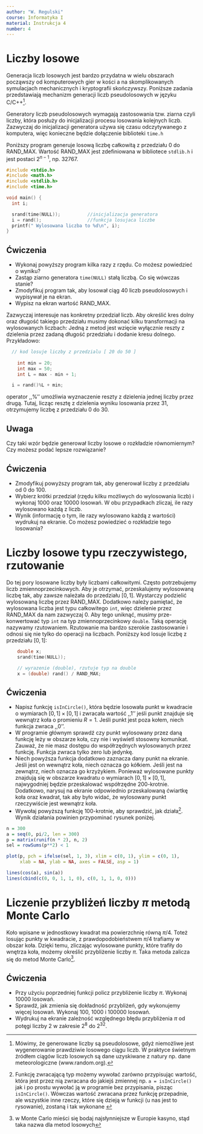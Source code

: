 ```yaml
---
author: "W. Regulski"
course: Informatyka I
material: Instrukcja 4
number: 4
---
```


# Liczby losowe
Generacja liczb losowych jest bardzo przydatna w wielu obszarach począwszy od komputerowych gier w kości a na skomplikowanych symulacjach mechanicznych i kryptografii skończywszy.
Poniższe zadania przedstawiają mechanizm generacji liczb pseudolosowych w języku C/C++^[Mówimy, że generowane liczby są pseudolosowe, gdyż niemożliwe jest wygenerowanie prawdziwie losowego ciągu liczb. W praktyce świetnym źródłem ciągów liczb losowych są dane uzyskiwane z natury  np. dane meteorologiczne (www.random.org).].

Generatory liczb pseudolosowych wymagają zastosowania tzw. ziarna czyli liczby, która posłuży do inicjalizacji procesu losowania kolejnych liczb.
Zazwyczaj do inicjalizacji generatora używa się czasu odczytywanego z komputera, więc konieczne będzie dołączenie biblioteki `time.h`

Poniższy program generuje losową liczbę całkowitą z przedziału 0 do RAND\_MAX.
Wartość RAND\_MAX jest zdefiniowana w bibliotece `stdlib.h` i jest postaci $2^{n-1}$, np. 32767.

```c++
#include <stdio.h>
#include <math.h>
#include <stdlib.h>
#include <time.h>

void main() {
  int i;

  srand(time(NULL));          //inicjalizacja generatora
  i = rand();                 //funkcja losujaca liczbe
  printf(" Wylosowana liczba to %d\n", i);
}
```

## Ćwiczenia

- Wykonaj powyższy program kilka razy z rzędu.
Co możesz powiedzieć o wyniku? 
- Zastąp ziarno generatora `time(NULL)` stałą liczbą.
Co się wówczas stanie?
- Zmodyfikuj program tak, aby losował ciąg 40 liczb pseudolosowych i wypisywał je na ekran.
- Wypisz na ekran wartość RAND\_MAX.

Zazwyczaj interesuje nas konkretny przedział liczb.
Aby określić kres dolny oraz długość takiego przedziału musimy dokonać kilku transformacji na wylosowanych liczbach:
Jedną z metod jest wzięcie wyłącznie reszty z dzielenia przez zadaną długość przedziału i dodanie kresu dolnego.
Przykładowo:
```c++
  // kod losuje liczby z przedzialu [ 20 do 50 ]
	
	int min = 20;
	int max = 50;
	int L = max - min + 1;

  i = rand()%L + min;
```

operator ,,%'' umożliwia wyznaczenie reszty z dzielenia jednej liczby przez drugą.
Tutaj, licząc resztę z dzielenia wyniku losowania przez 31, otrzymujemy liczbę z przedziału 0 do 30.

## Uwaga
Czy taki wzór będzie generował liczby losowe o rozkładzie równomiernym?
Czy możesz podać lepsze rozwiązanie?

## Ćwiczenia

- Zmodyfikuj powyższy program tak, aby generował liczby z przedziału od 0 do 100.
- Wybierz krótki przedział (rzędu kilku możliwych do wylosowania liczb) i wykonaj 1000 oraz 10000 losowań.
W obu przypadkach zliczaj, ile razy wylosowano każdą z liczb.
- Wynik (informację o tym, ile razy wylosowano każdą z wartości) wydrukuj na ekranie.
Co możesz powiedzieć o rozkładzie tego losowania?

# Liczby losowe typu rzeczywistego, rzutowanie
Do tej pory losowane liczby były liczbami całkowitymi.
Często potrzebujemy liczb zmiennoprzecinkowych.
Aby je otrzymać, przeskalujemy wylosowaną liczbę tak, aby zawsze należała do przedziału $[0, 1]$.
Wystarczy podzielić wylosowaną liczbę przez RAND\_MAX.
Dodatkowo należy pamiętać, że wylosowana liczba jest typu całkowitego `int`, więc dzielenie przez RAND\_MAX da nam zazwyczaj 0.
Aby tego uniknąć, musimy prze-konwertować typ `int` na typ zmiennoprzecinkowy 
`double`.
Taką operację nazywamy rzutowaniem.
Rzutowanie ma bardzo szerokie zastosowanie i odnosi się nie tylko do operacji na liczbach.
Poniższy kod losuje liczbę z przedziału $[0, 1]$:
```c++
    double x;
    srand(time(NULL));

    // wyrazenie (double), rzutuje typ na double
    x = (double) rand() / RAND_MAX;
```

## Ćwiczenia

- Napisz funkcję `isInCircle()`, która będzie losowała punkt w kwadracie o wymiarach $[0, 1] \times [0, 1]$ i zwracała wartość ,,1'' jeśli punkt znajduje się wewnątrz koła o promieniu $R = 1$.
Jeśli punkt jest poza kołem, niech funkcja zwraca ,,0''.
- W programie głównym sprawdź czy punkt wylosowany przez daną funkcję leży w obszarze koła, czy nie i wyświetl stosowny komunikat.
Zauważ, że nie masz dostępu do współrzędnych wylosowanych przez funkcję.
Funkcja zwraca tylko zero lub jedynkę.
- Niech powyższa funkcja dodatkowo zaznacza dany punkt na ekranie.
Jeśli jest on wewnątrz koła, niech oznacza go kółkiem.
Jeśli jest na zewnątrz, niech oznacza go krzyżykiem.
Ponieważ wylosowane punkty znajdują się w obszarze kwadratu o wymiarach $[0, 1] \times [0, 1]$, najwygodniej będzie przeskalować współrzędne 200-krotnie.
Dodatkowo, narysuj na ekranie odpowiednio przeskalowaną ćwiartkę koła oraz kwadrat, tak aby było widać, że wylosowany punkt rzeczywiście jest wewnątrz koła.
- Wywołaj powyższą funkcję 100-krotnie, aby sprawdzić, jak działa^[Funkcję zwracającą typ możemy wywołać zarówno przypisując wartość, która jest przez nią zwracana do jakiejś zmiennej np. `a = isInCircle()` jak i po prostu wywołać ją w programie bez przypisania, pisząc `isInCircle()`.
Wówczas wartość zwracana przez funkcję przepadnie, ale wszystkie inne rzeczy, które się dzieją w funkcji (u nas jest to rysowanie), zostaną i tak wykonane ].
Wynik działania powinien przypominać rysunek poniżej.

```r
n = 300
a = seq(0, pi/2, len = 300)
p = matrix(runif(n * 2), n, 2)
sel = rowSums(p**2) < 1

plot(p, pch = ifelse(sel, 1, 3), xlim = c(0, 1), ylim = c(0, 1),
     xlab = NA, ylab = NA, axes = FALSE, asp = 1)

lines(cos(a), sin(a))
lines(cbind(c(0, 0, 1, 1, 0), c(0, 1, 1, 0, 0)))
```

# Liczenie przybliżeń liczby $\pi$ metodą Monte Carlo
Koło wpisane w jednostkowy kwadrat ma powierzchnię równą  $\pi/4$.
Toteż losując punkty w kwadracie, z prawdopodobieństwem $\pi/4$ trafiamy w obszar koła. 
Dzięki temu, zliczając wylosowane punkty, które trafiły do wnętrza koła, możemy określić przybliżenie liczby $\pi$.
Taka metoda zalicza się do metod Monte Carlo^[w Monte Carlo mieści się bodaj najsłynniejsze w Europie kasyno, stąd taka nazwa dla metod losowych]. 

## Ćwiczenia

- Przy użyciu poprzedniej funkcji policz przybliżenie liczby $\pi$.
Wykonaj 10000 losowań.
- Sprawdź, jak zmienia się dokładność przybliżeń, gdy wykonujemy więcej losowań.
Wykonaj 100, 1000 i 100000 losowań.
- Wydrukuj na ekranie zależność względnego błędu przybliżenia $\pi$ od potęgi liczby 2 w zakresie  $2^{8}$ do $2^{32}$.
